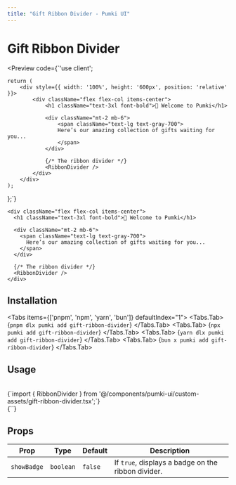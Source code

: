 ```yaml
---
title: "Gift Ribbon Divider - Pumki UI"
---
```



# Gift Ribbon Divider

<Preview 
  code={`'use client';


    return (
        <div style={{ width: '100%', height: '600px', position: 'relative' }}>
            <div className="flex flex-col items-center">
                <h1 className="text-3xl font-bold">🎉 Welcome to Pumki</h1>
                
                <div className="mt-2 mb-6">
                    <span className="text-lg text-gray-700">
                    Here’s our amazing collection of gifts waiting for you...
                    </span>
                </div>

                {/* The ribbon divider */}
                <RibbonDivider />
            </div>
        </div>
    );
};`}
>
    <div className="flex flex-col items-center">
      <h1 className="text-3xl font-bold">🎉 Welcome to Pumki</h1>
      
      <div className="mt-2 mb-6">
        <span className="text-lg text-gray-700">
          Here’s our amazing collection of gifts waiting for you...
        </span>
      </div>

      {/* The ribbon divider */}
      <RibbonDivider />
    </div>
</Preview>

## Installation

<Tabs items={['pnpm', 'npm', 'yarn', 'bun']} defaultIndex="1">
  <Tabs.Tab>
    <CodeBlock language="bash" showLineNumbers={false}>
      {`pnpm dlx pumki add gift-ribbon-divider`}
    </CodeBlock>
  </Tabs.Tab>
  <Tabs.Tab>
    <CodeBlock language="bash" showLineNumbers={false}>
      {`npx pumki add gift-ribbon-divider`}
    </CodeBlock>
  </Tabs.Tab>
  <Tabs.Tab>
    <CodeBlock language="bash" showLineNumbers={false}>
      {`yarn dlx pumki add gift-ribbon-divider`}
    </CodeBlock>
  </Tabs.Tab>
  <Tabs.Tab>
    <CodeBlock language="bash" showLineNumbers={false}>
      {`bun x pumki add gift-ribbon-divider`}
    </CodeBlock>
  </Tabs.Tab>
</Tabs>

## Usage

<br/>

<CodeBlock language="typescript" showLineNumbers={false}>
    {`import { RibbonDivider } from '@/components/pumki-ui/custom-assets/gift-ribbon-divider.tsx';`}
</CodeBlock>

<br/>

<CodeBlock language="typescript" showLineNumbers={false}>
    {`<RibbonDivider />`}
</CodeBlock>

## Props


<PumkiTableStyles />
<PumkiTable>
<table className="pumki-table">
  <thead>
    <tr>
      <th>Prop</th>
      <th>Type</th>
      <th>Default</th>
      <th>Description</th>
    </tr>
  </thead>
  <tbody>
      <tr>
        <td><code>showBadge</code></td>
        <td><code>boolean</code></td>
        <td><code>false</code></td>
        <td>If <code>true</code>, displays a badge on the ribbon divider.</td>
      </tr>
  </tbody>
</table>
</PumkiTable>
